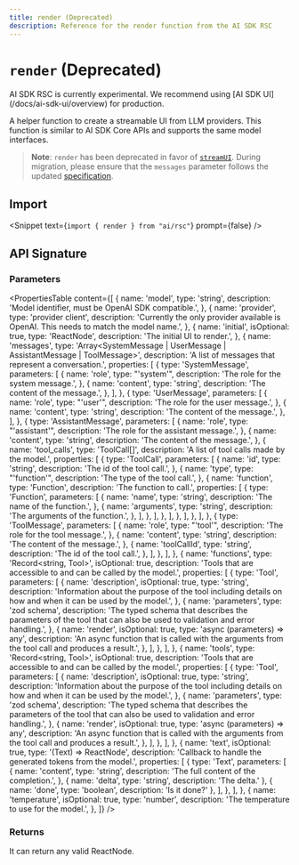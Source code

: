 ```yaml
---
title: render (Deprecated)
description: Reference for the render function from the AI SDK RSC
---
```


# `render` (Deprecated)

<Note type="warning">
  AI SDK RSC is currently experimental. We recommend using [AI SDK
  UI](/docs/ai-sdk-ui/overview) for production.
</Note>

A helper function to create a streamable UI from LLM providers. This function is similar to AI SDK Core APIs and supports the same model interfaces.

> **Note**: `render` has been deprecated in favor of [`streamUI`](/docs/reference/ai-sdk-rsc/stream-ui). During migration, please ensure that the `messages` parameter follows the updated [specification](/docs/reference/ai-sdk-rsc/stream-ui#messages).

## Import

<Snippet text={`import { render } from "ai/rsc"`} prompt={false} />

## API Signature

### Parameters

<PropertiesTable
  content={[
    {
      name: 'model',
      type: 'string',
      description: 'Model identifier, must be OpenAI SDK compatible.',
    },
    {
      name: 'provider',
      type: 'provider client',
      description:
        'Currently the only provider available is OpenAI. This needs to match the model name.',
    },
    {
      name: 'initial',
      isOptional: true,
      type: 'ReactNode',
      description: 'The initial UI to render.',
    },
    {
      name: 'messages',
      type: 'Array<SystemMessage | UserMessage | AssistantMessage | ToolMessage>',
      description: 'A list of messages that represent a conversation.',
      properties: [
        {
          type: 'SystemMessage',
          parameters: [
            {
              name: 'role',
              type: "'system'",
              description: 'The role for the system message.',
            },
            {
              name: 'content',
              type: 'string',
              description: 'The content of the message.',
            },
          ],
        },
        {
          type: 'UserMessage',
          parameters: [
            {
              name: 'role',
              type: "'user'",
              description: 'The role for the user message.',
            },
            {
              name: 'content',
              type: 'string',
              description: 'The content of the message.',
            },
          ],
        },
        {
          type: 'AssistantMessage',
          parameters: [
            {
              name: 'role',
              type: "'assistant'",
              description: 'The role for the assistant message.',
            },
            {
              name: 'content',
              type: 'string',
              description: 'The content of the message.',
            },
            {
              name: 'tool_calls',
              type: 'ToolCall[]',
              description: 'A list of tool calls made by the model.',
              properties: [
                {
                  type: 'ToolCall',
                  parameters: [
                    {
                      name: 'id',
                      type: 'string',
                      description: 'The id of the tool call.',
                    },
                    {
                      name: 'type',
                      type: "'function'",
                      description: 'The type of the tool call.',
                    },
                    {
                      name: 'function',
                      type: 'Function',
                      description: 'The function to call.',
                      properties: [
                        {
                          type: 'Function',
                          parameters: [
                            {
                              name: 'name',
                              type: 'string',
                              description: 'The name of the function.',
                            },
                            {
                              name: 'arguments',
                              type: 'string',
                              description: 'The arguments of the function.',
                            },
                          ],
                        },
                      ],
                    },
                  ],
                },
              ],
            },
          ],
        },
        {
          type: 'ToolMessage',
          parameters: [
            {
              name: 'role',
              type: "'tool'",
              description: 'The role for the tool message.',
            },
            {
              name: 'content',
              type: 'string',
              description: 'The content of the message.',
            },
            {
              name: 'toolCallId',
              type: 'string',
              description: 'The id of the tool call.',
            },
          ],
        },
      ],
    },
    {
      name: 'functions',
      type: 'Record<string, Tool>',
      isOptional: true,
      description:
        'Tools that are accessible to and can be called by the model.',
      properties: [
        {
          type: 'Tool',
          parameters: [
            {
              name: 'description',
              isOptional: true,
              type: 'string',
              description:
                'Information about the purpose of the tool including details on how and when it can be used by the model.',
            },
            {
              name: 'parameters',
              type: 'zod schema',
              description:
                'The typed schema that describes the parameters of the tool that can also be used to validation and error handling.',
            },
            {
              name: 'render',
              isOptional: true,
              type: 'async (parameters) => any',
              description:
                'An async function that is called with the arguments from the tool call and produces a result.',
            },
          ],
        },
      ],
    },
    {
      name: 'tools',
      type: 'Record<string, Tool>',
      isOptional: true,
      description:
        'Tools that are accessible to and can be called by the model.',
      properties: [
        {
          type: 'Tool',
          parameters: [
            {
              name: 'description',
              isOptional: true,
              type: 'string',
              description:
                'Information about the purpose of the tool including details on how and when it can be used by the model.',
            },
            {
              name: 'parameters',
              type: 'zod schema',
              description:
                'The typed schema that describes the parameters of the tool that can also be used to validation and error handling.',
            },
            {
              name: 'render',
              isOptional: true,
              type: 'async (parameters) => any',
              description:
                'An async function that is called with the arguments from the tool call and produces a result.',
            },
          ],
        },
      ],
    },
    {
      name: 'text',
      isOptional: true,
      type: '(Text) => ReactNode',
      description: 'Callback to handle the generated tokens from the model.',
      properties: [
        {
          type: 'Text',
          parameters: [
            {
              name: 'content',
              type: 'string',
              description: 'The full content of the completion.',
            },
            { name: 'delta', type: 'string', description: 'The delta.' },
            { name: 'done', type: 'boolean', description: 'Is it done?' },
          ],
        },
      ],
    },
    {
      name: 'temperature',
      isOptional: true,
      type: 'number',
      description: 'The temperature to use for the model.',
    },
  ]}
/>

### Returns

It can return any valid ReactNode.

